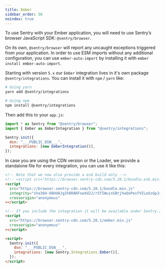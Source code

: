 ```yaml
---
title: Ember
sidebar_order: 50
noindex: true
---
```


To use Sentry with your Ember application, you will need to use Sentry’s browser JavaScript SDK: `@sentry/browser`.

On its own, `@sentry/browser` will report any uncaught exceptions triggered from your application.
In order to use ESM imports without any additional configuration, you can use `ember-auto-import`
by installing it with `ember install ember-auto-import`.

Starting with version `5.x` our `Ember` integration lives in it's own package `@sentry/integrations`.
You can install it with `npm` / `yarn` like:

```bash
# Using yarn
yarn add @sentry/integrations

# Using npm
npm install @sentry/integrations
```

Then add this to your `app.js`:

```javascript
import * as Sentry from "@sentry/browser";
import { Ember as EmberIntegration } from "@sentry/integrations";

Sentry.init({
  dsn: "___PUBLIC_DSN___",
  integrations: [new EmberIntegration()],
});
```

In case you are using the CDN version or the Loader, we provide a standalone file for every integration, you can use it
like this:

```html
<!-- Note that we now also provide a es6 build only -->
<!-- <script src="https://browser.sentry-cdn.com/5.20.1/bundle.es6.min.js" integrity="sha384-vX2xdItiRzNmed/VJFb8J4h2p35hYqkdTI9+xNOueKEcr7iipZy17fplNS0ikHL0" crossorigin="anonymous"></script> -->
<script
  src="https://browser.sentry-cdn.com/5.20.1/bundle.min.js"
  integrity="sha384-O8HdAJg1h8RARFowXd2J/r5fIWuinSBtjhwQoPesfVILeXzGpJxvyY/77OaPPXUo"
  crossorigin="anonymous"
></script>

<!-- If you include the integration it will be available under Sentry.Integrations.Ember -->
<script
  src="https://browser.sentry-cdn.com/5.20.1/ember.min.js"
  crossorigin="anonymous"
></script>

<script>
  Sentry.init({
    dsn: "___PUBLIC_DSN___",
    integrations: [new Sentry.Integrations.Ember()],
  });
</script>
```

<!-- TODO-ADD-VERIFICATION-EXAMPLE -->
